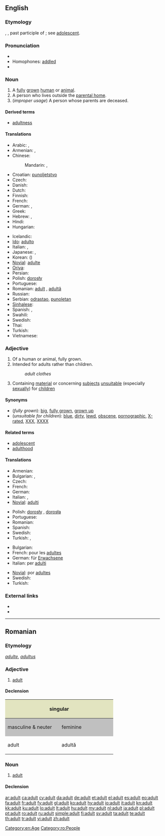 ==English==

===Etymology===
{{etyl|fr}} {{term|adulte|lang=fr}}, {{etyl|la}} {{term|adultus||grown up}}, past participle of {{term|adolescere||to grow up}}; see [[adolescent]].

===Pronunciation===
* {{IPA|/ˈædl̩t/|/əˈdʌlt/}}
* Homophones: [[addled]]
* {{audio|en-us-adult.ogg|Audio (US)}}

===Noun===
{{en-noun}}

# A [[fully]] [[grown]] [[human]] or [[animal]].
# A person who lives outside the [[parental home]].
# (''improper usage'') A person whose parents are deceased.

====Derived terms====
* [[adultness]]

====Translations====
{{trans-top|fully grown human}}
* Arabic: {{t-|ar|بالغ|m|tr=baaligh}}, {{t|ar|راشد|m|tr=raashid|sc=Arab}}
* Armenian: {{t-|hy|մեծահասակ|tr=meçahasak}}, {{t|hy|չափահաս|tr=čapahas}}
* Chinese:
*: Mandarin: {{t-|cmn|成人|tr=chéngrén|sc=Hani}},  {{t-|cmn|大人|tr=dàrén|sc=Hani}}
* Croatian: [[punoljetstvo]]
* Czech: {{t+|cs|dospělý|m}}
* Danish: {{t+|da|voksen}}
* Dutch: {{t+|nl|volwassene}}
* Finnish: {{t+|fi|aikuinen}}
* French: {{t+|fr|adulte|m|f}}
* German: {{t+|de|Erwachsener|m}}, {{t+|de|Erwachsene|f}}
* Greek: {{t+|el|ενήλικας}}
* Hebrew: {{t|he|מבוגר|m|tr=mevugar|sc=Hebr}}, {{t|he|מבוגרת|f|tr=mevugeret|sc=Hebr}}
* Hindi: {{t-|hi|वयस्क|m|tr=vayask|xs=Hindi}}
* Hungarian: {{t+|hu|felnőtt}}
{{trans-mid}}
* Icelandic: {{t+|is|fullorðinn|m}}
* [[Ido]]: [[adulto]]
* Italian: {{t+|it|adulto|m}}, {{t-|it|adulta|f}}
* Japanese: {{t|ja|成人|tr=せいじん, seijin|sc=Jpan}}, {{t|ja|大人|tr=おとな, otona|sc=Jpan}}
* Korean: {{t|ko|성인|tr=seong-in|sc=Kore}} ({{t|ko|成人|sc=Kore}})
* [[Novial]]: [[adulte]]
* [[Oriya]]: {{t|or|ପ୍ରାପ୍ତବୟସ୍କ|sc=Orya}}
* Persian: {{t|fa|بزرگسال|tr=bozorgsâl|sc=fa-Arab}}
* Polish: [[dorosły]] {{m}}
* Portuguese: {{t+|pt|adulto}}
* Romanian: [[adult#Romanian|adult]] {{m}}, [[adultă]] {{f}}
* Russian: {{t+|ru|взрослый|tr=vzróslyj}}
* Serbian: [[odrastao]], [[punoletan]]
* [[Sinhalese]]: {{t|si|වැඩිහිටියා|sc=Sinh}}
* Spanish: {{t|es|adulto|m}}, {{t|es|adulta|f}}
* Swahili: {{t|sw|mtu mzima}}
* Swedish: {{t+|sv|vuxen}}
* Thai: {{t|th|ผู้ใหญ่|tr=pôo yài|sc=Thai}}
* Turkish: {{t+|tr|yetişkin}}
* Vietnamese: {{t|vi|người lớn}}
{{trans-bottom}}

===Adjective===
{{en-adj}}

# Of a human or animal, fully grown.
# Intended for adults rather than children.
#: ''adult clothes''
# Containing [[material]] or concerning [[subject]]s [[unsuitable]] (especially [[sexually]]) for [[children]]

====Synonyms====
* (''fully grown''): [[big]], [[fully grown]], [[grown up]]
* (''unsuitable for children''): [[blue]], [[dirty]], [[lewd]], [[obscene]], [[pornographic]], [[X-rated]], [[XXX]], [[XXXX]]

====Related terms====
* [[adolescent]]
* [[adulthood]]

====Translations====
{{trans-top|fully grown}}
* Armenian: {{t-|hy|հասուն|tr=hasun}}
* Bulgarian: {{t|bg|възрастен}},  {{t|bg|пълнолетен}}
* Czech: {{t+|cs|dospělý}}
* French: {{t+|fr|adulte|m|f}}
* German: {{t+|de|erwachsen}}
* Italian: {{t+|it|adulto|m}}, {{t-|it|adulta|f}}
* [[Novial]]: [[adulti]]
{{trans-mid}}
* Polish: [[dorosły]] {{m}}, [[dorosła]] {{f}}
* Portuguese: {{t+|pt|adulto}}
* Romanian: {{t+|ro|adult}}
* Spanish: {{t|es|adulto}}
* Swedish: {{t+|sv|vuxen}}
* Turkish: {{t+|tr|yetişkin}},  {{t|tr|ergin}}
{{trans-bottom}}

{{trans-top|intended for adults}}
* Bulgarian: {{t|bg|за възрастни}}
* French: pour les [[adulte]]s
* German: für [[Erwachsene]]
* Italian: per [[adulto|adulti]]
{{trans-mid}}
* [[Novial]]: por [[adultes]]
* Swedish: {{t|sv|vuxen-}}
* Turkish: {{t+|tr|yetişkin}}
{{trans-bottom}}

{{trans-see|pornographic}}

===External links===
* {{R:Webster 1913}}
* {{R:Century 1911}}

[[Category:en:Age]]

----

==Romanian==

===Etymology===
{{etyl|fr|ro}} ''[[adulte]]'', {{etyl|la|ro}} ''[[adultus]]''

===Adjective===
{{ro-adj|4}}

# [[adult#Adjective|adult]]

====Declension====
<center>
{| style="background:#F0F0F0"

|-
! colspan="2" style="background:#e2e4c0" | singular
! colspan="2" style="background:#e2e4c0" | plural

|-
! style="width:10em;background:#C0C0C0" | masculine & neuter
! style="width:10em;background:#C0C0C0" | feminine
! style="width:10em;background:#C0C0C0" | masculine
! style="width:10em;background:#C0C0C0" | feminine & neuter

|-
| adult
| adultă
| adulți
| adulte
|}
</center>

===Noun===
{{ro-noun|m|adulți|f=adultă}}

# [[adult#Noun|adult]]

====Declension====
{{ro-noun-m|def=adultul|pl=adulți}}

[[Category:ro:People]]

[[ar:adult]]
[[ca:adult]]
[[cy:adult]]
[[da:adult]]
[[de:adult]]
[[et:adult]]
[[el:adult]]
[[es:adult]]
[[eo:adult]]
[[fa:adult]]
[[fr:adult]]
[[fy:adult]]
[[gl:adult]]
[[ko:adult]]
[[hy:adult]]
[[io:adult]]
[[it:adult]]
[[kn:adult]]
[[kk:adult]]
[[ku:adult]]
[[lo:adult]]
[[lt:adult]]
[[hu:adult]]
[[my:adult]]
[[nl:adult]]
[[ja:adult]]
[[pl:adult]]
[[pt:adult]]
[[ro:adult]]
[[ru:adult]]
[[simple:adult]]
[[fi:adult]]
[[sv:adult]]
[[ta:adult]]
[[te:adult]]
[[th:adult]]
[[tr:adult]]
[[vi:adult]]
[[zh:adult]]